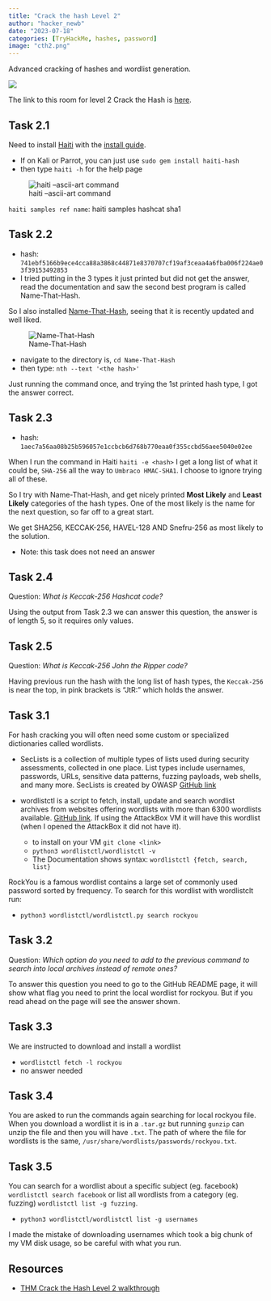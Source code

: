 ```yaml
---
title: "Crack the hash Level 2"
author: "hacker_newb"
date: "2023-07-18"
categories: [TryHackMe, hashes, password]
image: "cth2.png"
---
```


Advanced cracking of hashes and wordlist generation. 

![](hash-2.png)

The link to this room for level 2 Crack the Hash is [here](https://tryhackme.com/room/crackthehashlevel2). 


## Task 2.1

Need to install [Haiti](https://noraj.github.io/haiti/) with the [install guide](https://noraj.github.io/haiti/#/pages/install).

- If on Kali or Parrot, you can just use `sudo gem install haiti-hash`
- then type `haiti -h` for the help page


![haiti --ascii-art command](haiti.png)

`haiti samples ref name`: haiti samples hashcat sha1

## Task 2.2

- hash: `741ebf5166b9ece4cca88a3868c44871e8370707cf19af3ceaa4a6fba006f224ae03f39153492853`
- I tried putting in the 3 types it just printed but did not get the answer, read the documentation and saw the second best program is called Name-That-Hash.

So I also installed [Name-That-Hash](https://github.com/HashPals/Name-That-Hash), seeing that it is recently updated and well liked.

![Name-That-Hash](namehash.png)

- navigate to the directory is, `cd Name-That-Hash`
- then type: `nth --text '<the hash>' `

Just running the command once, and trying the 1st printed hash type, I got the answer correct.


## Task 2.3 

- hash: `1aec7a56aa08b25b596057e1ccbcb6d768b770eaa0f355ccbd56aee5040e02ee`


When I run the command in Haiti `haiti -e <hash>` I get a long list of what it could be, `SHA-256` all the way to `Umbraco HMAC-SHA1`. I choose to ignore trying all of these.

So I try with Name-That-Hash, and get nicely printed **Most Likely** and **Least Likely** categories of the hash types. One of the most likely is the name for the next question, so far off to a great start.

We get SHA256, KECCAK-256, HAVEL-128 AND Snefru-256 as most likely to the solution. 

- Note: this task does not need an answer


## Task 2.4

Question: _What is Keccak-256 Hashcat code?_

Using the output from Task 2.3 we can answer this question, the answer 
is of length 5, so it requires only values. 

## Task 2.5 

Question: _What is Keccak-256 John the Ripper code?_

Having previous run the hash with the long list of hash types, the `Keccak-256` is near the top, in pink brackets is "JtR:" which holds 
the answer. 



## Task 3.1

For hash cracking you will often need some custom or specialized dictionaries called wordlists. 

- SecLists is a collection of multiple types of lists used during security assessments, collected in one place. List types include usernames, passwords, URLs, sensitive data patterns, fuzzing payloads, web shells, and many more. SecLists is created by OWASP [GitHub link](https://github.com/danielmiessler/SecLists)

- wordlistctl is a script to fetch, install, update and search wordlist archives from websites offering wordlists with more than 6300 wordlists available. [GitHub link](https://github.com/BlackArch/wordlistctl). If using the AttackBox VM it will have this wordlist (when I opened the AttackBox it did not have it).

  - to install on your VM `git clone <link>`
  - `python3 wordlistctl/wordlistctl -v`
  - The Documentation shows syntax: `wordlistctl {fetch, search, list}`



RockYou is a famous wordlist contains a large set of commonly used password sorted by frequency.
To search for this wordlist with wordlistclt run:

- `python3 wordlistctl/wordlistctl.py search rockyou`



## Task 3.2 

Question: _Which option do you need to add to the previous command to search into local archives instead of remote ones?_

To answer this question you need to go to the GitHub README page, it will show what flag you need to print the local wordlist for rockyou. 
But if you read ahead on the page will see the answer shown.


## Task 3.3

We are instructed to download and install a wordlist

- `wordlistctl fetch -l rockyou`
- no answer needed

## Task 3.4 

You are asked to run the commands again searching for local rockyou file.
When you download a wordlist it is in a `.tar.gz` but running `gunzip` can unzip the file and then you will have `.txt`. The path of where the
file for wordlists is the same, `/usr/share/wordlists/passwords/rockyou.txt`.


## Task 3.5


You can search for a wordlist about a specific subject (eg. facebook) `wordlistctl search facebook` or list all wordlists from a category (eg. fuzzing) `wordlistctl list -g fuzzing`.

- `python3 wordlistctl/wordlistctl list -g usernames` 

I made the mistake of downloading usernames which took a big chunk of my VM disk usage, so be careful with what you run. 



















## Resources

- [THM Crack the Hash Level 2 walkthrough](https://phantom-95.medium.com/tryhackme-crack-the-hash-2-walk-through-f42b9554e80f?sk=d59bc2d827cd59f36bd8512e1992e731)



